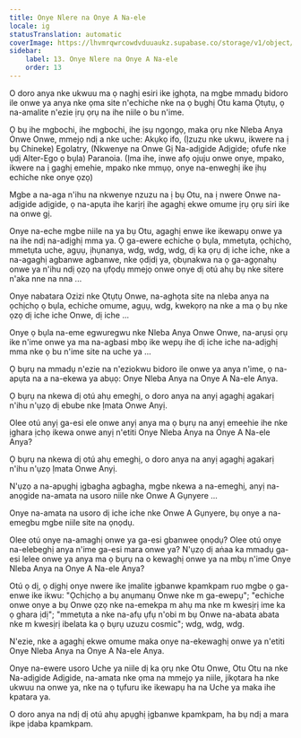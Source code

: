 ```yaml
---
title: Onye Nlere na Onye A Na-ele
locale: ig
statusTranslation: automatic
coverImage: https://lhvmrqwrcowdvduuaukz.supabase.co/storage/v1/object/public/strapi-uploads/small_cover-tratado-de-psicologia-revolucionaria.webp-5e15e1cec4e0ebebcde5d7fc7565d8fd.webp
sidebar:
    label: 13. Onye Nlere na Onye A Na-ele
    order: 13
---
```

O doro anya nke ukwuu ma ọ naghị esiri ike ịghọta, na mgbe mmadụ bidoro ile onwe ya anya nke ọma site n'echiche nke na ọ bụghị Otu kama Ọtụtụ, ọ na-amalite n'ezie ịrụ ọrụ na ihe niile o bu n'ime.

Ọ bụ ihe mgbochi, ihe mgbochi, ihe ịsụ ngọngọ, maka ọrụ nke Nleba Anya Onwe Onwe, mmejọ ndị a nke uche: Akụkọ ifo, (Ịzuzu nke ukwu, ikwere na ị bụ Chineke) Egolatry, (Nkwenye na Onwe Gị Na-adịgide Adịgide; ofufe nke ụdị Alter-Ego ọ bụla) Paranoia. (Ịma ihe, inwe afọ ojuju onwe onye, mpako, ikwere na ị gaghị emehie, mpako nke mmụọ, onye na-enweghị ike ịhụ echiche nke onye ọzọ)

Mgbe a na-aga n'ihu na nkwenye nzuzu na ị bụ Otu, na ị nwere Onwe na-adịgide adịgide, ọ na-apụta ihe karịrị ihe agaghị ekwe omume ịrụ ọrụ siri ike na onwe gị.

Onye na-eche mgbe niile na ya bụ Otu, agaghị enwe ike ikewapụ onwe ya na ihe ndị na-adịghị mma ya. Ọ ga-ewere echiche ọ bụla, mmetụta, ọchịchọ, mmetụta uche, agụụ, ịhụnanya, wdg, wdg, wdg, dị ka ọrụ dị iche iche, nke a na-agaghị agbanwe agbanwe, nke ọdịdị ya, ọbụnakwa na ọ ga-agọnahụ onwe ya n'ihu ndị ọzọ na ụfọdụ mmejọ onwe onye dị otú ahụ bụ nke sitere n'aka nne na nna ...

Onye nabatara Ozizi nke Ọtụtụ Onwe, na-aghọta site na nleba anya na ọchịchọ ọ bụla, echiche omume, agụụ, wdg, kwekọrọ na nke a ma ọ bụ nke ọzọ dị iche iche Onwe, dị iche ...

Onye ọ bụla na-eme egwuregwu nke Nleba Anya Onwe Onwe, na-arụsi ọrụ ike n'ime onwe ya ma na-agbasi mbọ ike wepụ ihe dị iche iche na-adịghị mma nke ọ bu n'ime site na uche ya ...

Ọ bụrụ na mmadụ n'ezie na n'eziokwu bidoro ile onwe ya anya n'ime, ọ na-apụta na a na-ekewa ya abụọ: Onye Nleba Anya na Onye A Na-ele Anya.

Ọ bụrụ na nkewa dị otú ahụ emeghị, o doro anya na anyị agaghị agakarị n'ihu n'ụzọ dị ebube nke Ịmata Onwe Anyị.

Olee otú anyị ga-esi ele onwe anyị anya ma ọ bụrụ na anyị emeehie ihe nke ịghara ịchọ ikewa onwe anyị n'etiti Onye Nleba Anya na Onye A Na-ele Anya?

Ọ bụrụ na nkewa dị otú ahụ emeghị, o doro anya na anyị agaghị agakarị n'ihu n'ụzọ Ịmata Onwe Anyị.

N'ụzọ a na-apụghị ịgbagha agbagha, mgbe nkewa a na-emeghị, anyị na-anọgide na-amata na usoro niile nke Onwe A Gụnyere ...

Onye na-amata na usoro dị iche iche nke Onwe A Gụnyere, bụ onye a na-emegbu mgbe niile site na ọnọdụ.

Olee otú onye na-amaghị onwe ya ga-esi gbanwee ọnọdụ? Olee otú onye na-elebeghị anya n'ime ga-esi mara onwe ya? N'ụzọ dị aṅaa ka mmadụ ga-esi lelee onwe ya anya ma ọ bụrụ na o kewaghị onwe ya na mbụ n'ime Onye Nleba Anya na Onye A Na-ele Anya?

Otú ọ dị, ọ dịghị onye nwere ike ịmalite ịgbanwe kpamkpam ruo mgbe ọ ga-enwe ike ikwu: "Ọchịchọ a bụ anụmanụ Onwe nke m ga-ewepụ"; "echiche onwe onye a bụ Onwe ọzọ nke na-emekpa m ahụ ma nke m kwesịrị ime ka ọ ghara ịdị"; "mmetụta a nke na-afụ ụfụ n'obi m bụ Onwe na-abata abata nke m kwesịrị ibelata ka ọ bụrụ uzuzu cosmic"; wdg, wdg, wdg.

N'ezie, nke a agaghị ekwe omume maka onye na-ekewaghị onwe ya n'etiti Onye Nleba Anya na Onye A Na-ele Anya.

Onye na-ewere usoro Uche ya niile dị ka ọrụ nke Otu Onwe, Otu Otu na nke Na-adịgide Adịgide, na-amata nke ọma na mmejọ ya niile, jikọtara ha nke ukwuu na onwe ya, nke na ọ tụfuru ike ikewapụ ha na Uche ya maka ihe kpatara ya.

O doro anya na ndị dị otú ahụ apụghị ịgbanwe kpamkpam, ha bụ ndị a mara ikpe ịdaba kpamkpam.

